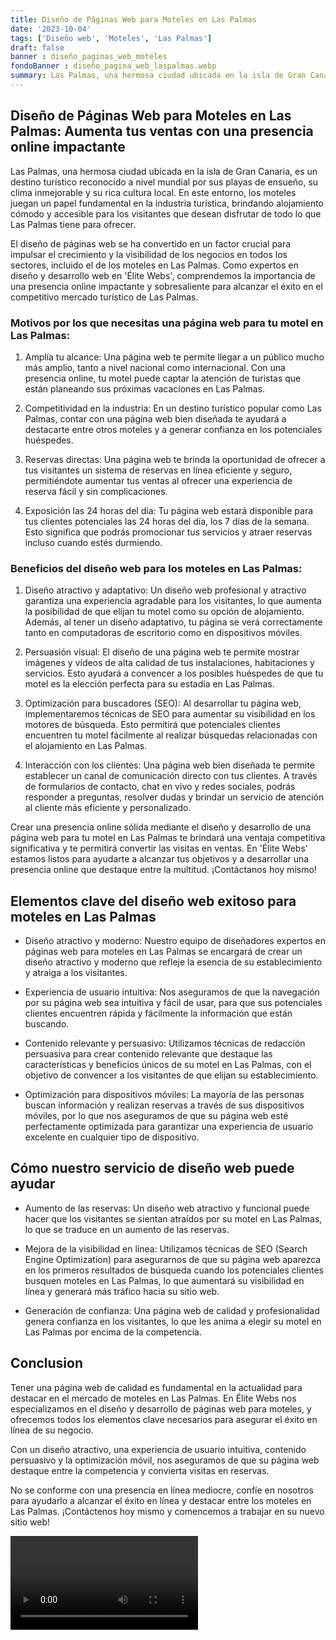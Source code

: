 ```yaml
---
title: Diseño de Páginas Web para Moteles en Las Palmas
date: '2023-10-04'
tags: ['Diseño web', 'Moteles', 'Las Palmas']
draft: false
banner : diseño_paginas_web_moteles
fondoBanner : diseño_pagina_web_laspalmas.webp
summary: Las Palmas, una hermosa ciudad ubicada en la isla de Gran Canaria, es un destino turístico reconocido a nivel mundial por sus playas de ensueño, su clima inmejorable y su rica cultura local. En este entorno, los moteles juegan un papel fundamental en la industria turística, brindando alojamiento cómodo y accesible para los visitantes que desean disfrutar de todo lo que Las Palmas tiene para ofrecer.
---
```


## Diseño de Páginas Web para Moteles en Las Palmas: Aumenta tus ventas con una presencia online impactante

Las Palmas, una hermosa ciudad ubicada en la isla de Gran Canaria, es un destino turístico reconocido a nivel mundial por sus playas de ensueño, su clima inmejorable y su rica cultura local. En este entorno, los moteles juegan un papel fundamental en la industria turística, brindando alojamiento cómodo y accesible para los visitantes que desean disfrutar de todo lo que Las Palmas tiene para ofrecer.

El diseño de páginas web se ha convertido en un factor crucial para impulsar el crecimiento y la visibilidad de los negocios en todos los sectores, incluido el de los moteles en Las Palmas. Como expertos en diseño y desarrollo web en 'Élite Webs', comprendemos la importancia de una presencia online impactante y sobresaliente para alcanzar el éxito en el competitivo mercado turístico de Las Palmas.

### Motivos por los que necesitas una página web para tu motel en Las Palmas:

1. Amplía tu alcance: Una página web te permite llegar a un público mucho más amplio, tanto a nivel nacional como internacional. Con una presencia online, tu motel puede captar la atención de turistas que están planeando sus próximas vacaciones en Las Palmas.

2. Competitividad en la industria: En un destino turístico popular como Las Palmas, contar con una página web bien diseñada te ayudará a destacarte entre otros moteles y a generar confianza en los potenciales huéspedes. 

3. Reservas directas: Una página web te brinda la oportunidad de ofrecer a tus visitantes un sistema de reservas en línea eficiente y seguro, permitiéndote aumentar tus ventas al ofrecer una experiencia de reserva fácil y sin complicaciones.

4. Exposición las 24 horas del día: Tu página web estará disponible para tus clientes potenciales las 24 horas del día, los 7 días de la semana. Esto significa que podrás promocionar tus servicios y atraer reservas incluso cuando estés durmiendo.

### Beneficios del diseño web para los moteles en Las Palmas:

1. Diseño atractivo y adaptativo: Un diseño web profesional y atractivo garantiza una experiencia agradable para los visitantes, lo que aumenta la posibilidad de que elijan tu motel como su opción de alojamiento. Además, al tener un diseño adaptativo, tu página se verá correctamente tanto en computadoras de escritorio como en dispositivos móviles.

2. Persuasión visual: El diseño de una página web te permite mostrar imágenes y vídeos de alta calidad de tus instalaciones, habitaciones y servicios. Esto ayudará a convencer a los posibles huéspedes de que tu motel es la elección perfecta para su estadía en Las Palmas.

3. Optimización para buscadores (SEO): Al desarrollar tu página web, implementaremos técnicas de SEO para aumentar su visibilidad en los motores de búsqueda. Esto permitirá que potenciales clientes encuentren tu motel fácilmente al realizar búsquedas relacionadas con el alojamiento en Las Palmas.

4. Interacción con los clientes: Una página web bien diseñada te permite establecer un canal de comunicación directo con tus clientes. A través de formularios de contacto, chat en vivo y redes sociales, podrás responder a preguntas, resolver dudas y brindar un servicio de atención al cliente más eficiente y personalizado.

Crear una presencia online sólida mediante el diseño y desarrollo de una página web para tu motel en Las Palmas te brindará una ventaja competitiva significativa y te permitirá convertir las visitas en ventas. En 'Élite Webs' estamos listos para ayudarte a alcanzar tus objetivos y a desarrollar una presencia online que destaque entre la multitud. ¡Contáctanos hoy mismo!

<GifSeo />

<Cta />

## Elementos clave del diseño web exitoso para moteles en Las Palmas

- Diseño atractivo y moderno: Nuestro equipo de diseñadores expertos en páginas web para moteles en Las Palmas se encargará de crear un diseño atractivo y moderno que refleje la esencia de su establecimiento y atraiga a los visitantes.

- Experiencia de usuario intuitiva: Nos aseguramos de que la navegación por su página web sea intuitiva y fácil de usar, para que sus potenciales clientes encuentren rápida y fácilmente la información que están buscando.

- Contenido relevante y persuasivo: Utilizamos técnicas de redacción persuasiva para crear contenido relevante que destaque las características y beneficios únicos de su motel en Las Palmas, con el objetivo de convencer a los visitantes de que elijan su establecimiento.

- Optimización para dispositivos móviles: La mayoría de las personas buscan información y realizan reservas a través de sus dispositivos móviles, por lo que nos aseguramos de que su página web esté perfectamente optimizada para garantizar una experiencia de usuario excelente en cualquier tipo de dispositivo.

## Cómo nuestro servicio de diseño web puede ayudar

- Aumento de las reservas: Un diseño web atractivo y funcional puede hacer que los visitantes se sientan atraídos por su motel en Las Palmas, lo que se traduce en un aumento de las reservas.

- Mejora de la visibilidad en línea: Utilizamos técnicas de SEO (Search Engine Optimization) para asegurarnos de que su página web aparezca en los primeros resultados de búsqueda cuando los potenciales clientes busquen moteles en Las Palmas, lo que aumentará su visibilidad en línea y generará más tráfico hacia su sitio web.

- Generación de confianza: Una página web de calidad y profesionalidad genera confianza en los visitantes, lo que les anima a elegir su motel en Las Palmas por encima de la competencia.

## Conclusion

Tener una página web de calidad es fundamental en la actualidad para destacar en el mercado de moteles en Las Palmas. En Élite Webs nos especializamos en el diseño y desarrollo de páginas web para moteles, y ofrecemos todos los elementos clave necesarios para asegurar el éxito en línea de su negocio.

Con un diseño atractivo, una experiencia de usuario intuitiva, contenido persuasivo y la optimización móvil, nos aseguramos de que su página web destaque entre la competencia y convierta visitas en reservas.

No se conforme con una presencia en línea mediocre, confíe en nosotros para ayudarlo a alcanzar el éxito en línea y destacar entre los moteles en Las Palmas. ¡Contáctenos hoy mismo y comencemos a trabajar en su nuevo sitio web!

<Video />

<CtaBot job='Moteles' city='Las Palmas'/>

<Gmaps query='Las Palmas+españa+maps' />